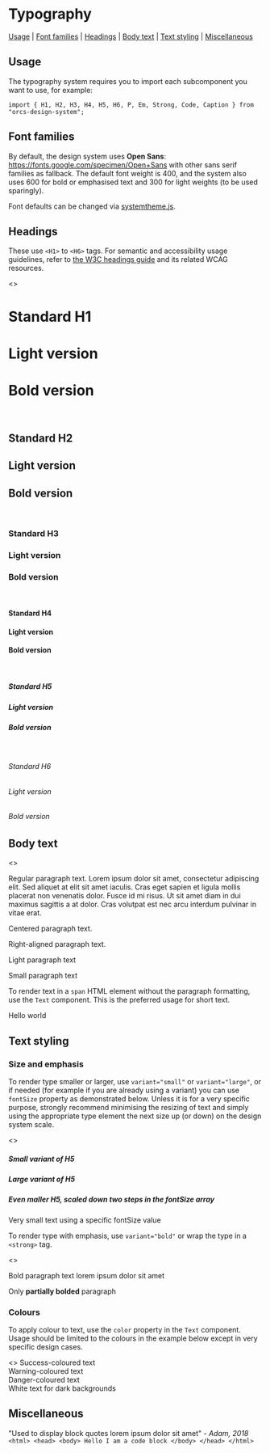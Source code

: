
<Meta title="System/Typography" />

# Typography

[Usage](#usage) | [Font families](#font-families) | [Headings](#headings) | [Body text](#body-text) | [Text styling](#text-styling) | [Miscellaneous](#miscellaneous)

## Usage

The typography system requires you to import each subcomponent you want to use, for example:

```
import { H1, H2, H3, H4, H5, H6, P, Em, Strong, Code, Caption } from "orcs-design-system";
```

## Font families

By default, the design system uses **Open Sans**: https://fonts.google.com/specimen/Open+Sans with other sans serif families as fallback. The default font weight is 400, and the system also uses 600 for bold or emphasised text and 300 for light weights (to be used sparingly).

Font defaults can be changed via [systemtheme.js](https://github.com/orchestrated-io/orca-design-system/blob/master/packages/orcs-design-system/lib/systemtheme.js).

<Typeset fontSizes={systemtheme.fontSizes} fontFamily={systemtheme.font} />

## Headings
These use `<H1>` to `<H6>` tags. For semantic and accessibility usage guidelines, refer to [the W3C headings guide](https://www.w3.org/WAI/tutorials/page-structure/headings/) and its related WCAG resources.

<Preview>
<Story name="Headings/H1 to H6">
<>
<H1>Standard H1</H1>
<H1 variant="light">Light version</H1>
<H1 variant="bold">Bold version</H1>
<br />
<H2>Standard H2</H2>
<H2 variant="light">Light version</H2>
<H2 variant="bold">Bold version</H2>
<br />
<H3>Standard H3</H3>
<H3 variant="light">Light version</H3>
<H3 variant="bold">Bold version</H3>
<br />
<H4>Standard H4</H4>
<H4 variant="light">Light version</H4>
<H4 variant="bold">Bold version</H4>
<br />
<H5>Standard H5</H5>
<H5 variant="light">Light version</H5>
<H5 variant="bold">Bold version</H5>
<br />
<H6>Standard H6</H6>
<H6 variant="light">Light version</H6>
<H6 variant="bold">Bold version</H6>
</>
</Story>
</Preview>

## Body text

<Preview>
<Story name="Body text/Paragraph">
<>
<P>Regular paragraph text. Lorem ipsum dolor sit amet, consectetur adipiscing elit. Sed aliquet at elit sit amet iaculis. Cras eget sapien et ligula mollis placerat non venenatis dolor. Fusce id mi risus. Ut sit amet diam in dui maximus sagittis a at dolor. Cras volutpat est nec arcu interdum pulvinar in vitae erat.</P>
<P textAlign="center">Centered paragraph text.</P>
<P textAlign="right">Right-aligned paragraph text.</P>
<P variant="light">Light paragraph text</P>
<P variant="small">Small paragraph text</P>
</>
</Story>
</Preview>

To render text in a `span` HTML element without the paragraph formatting, use the `Text` component. This is the preferred usage for short text.

<Preview>
<Story name="Body text/Text">
<Text>Hello world</Text>
</Story>
</Preview>

## Text styling

### Size and emphasis

To render type smaller or larger, use `variant="small"` or `variant="large"`, or if needed (for example if you are already using a variant) you can use `fontSize` property as demonstrated below. Unless it is for a very specific purpose, strongly recommend minimising the resizing of text and simply using the appropriate type element the next size up (or down) on the design system scale.

<Preview>
<Story name="Styling/Sizing">
<>
<H5 variant="small">Small variant of H5</H5>
<H5 variant="large">Large variant of H5</H5>
<H5 fontSize={2}>Even maller H5, scaled down two steps in the fontSize array</H5>
<Text fontSize="10px">Very small text using a specific fontSize value</Text>
</>
</Story>
</Preview>

To render type with emphasis, use `variant="bold"` or wrap the type in a `<strong>` tag.

<Preview>
<Story name="Styling/Emphasis">
<>
<P variant="bold">Bold paragraph text lorem ipsum dolor sit amet</P>
<P>Only <strong>partially bolded</strong> paragraph</P>
</>
</Story>
</Preview>

### Colours

To apply colour to text, use the `color` property in the `Text` component. Usage should be limited to the colours in the example below except in very specific design cases.

<Preview>
<Story name="Styling/Colours">
<>
<Text color="success">Success-coloured text</Text>
<br />
<Text color="warning">Warning-coloured text</Text>
<br />
<Text color="danger">Danger-coloured text</Text>
<br />
<Box bg="black">
<Text color="white">White text for dark backgrounds</Text>
</Box>
</>
</Story>
</Preview>

## Miscellaneous

<Preview>
<Story name="Miscellaneous/Quote">
<Quote>"Used to display block quotes lorem ipsum dolor sit amet" <em> - Adam, 2018</em></Quote>
</Story>
</Preview>

<Preview>
<Story name="Miscellaneous/Code">
<Code>&lt;html&gt; &lt;head&gt; &lt;body&gt; Hello I am a code block &lt;/body&gt; &lt;/head&gt; &lt;/html&gt;</Code>
</Story>
</Preview>

